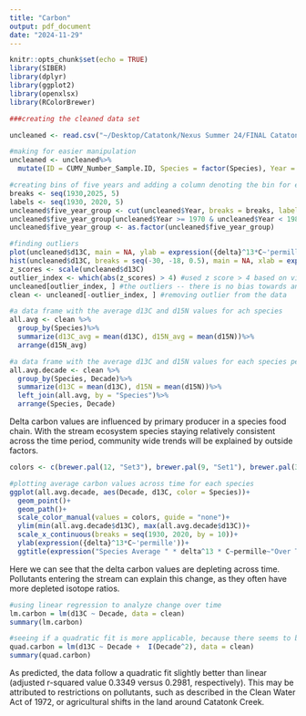```yaml
---
title: "Carbon"
output: pdf_document
date: "2024-11-29"
---
```


```r
knitr::opts_chunk$set(echo = TRUE)
library(SIBER)
library(dplyr)
library(ggplot2)
library(openxlsx)
library(RColorBrewer)
```

```r
###creating the cleaned data set

uncleaned <- read.csv("~/Desktop/Catatonk/Nexus Summer 24/FINAL Catatonk.xlsx - Cleaned.csv")

#making for easier manipulation
uncleaned <- uncleaned%>%
  mutate(ID = CUMV_Number_Sample.ID, Species = factor(Species), Year = as.numeric(Year), Decade = as.numeric(Decade), d13C = δ13C, d15N = δ15N,.keep = "none")

#creating bins of five years and adding a column denoting the bin for each data point
breaks <- seq(1930,2025, 5)
labels <- seq(1930, 2020, 5)
uncleaned$five_year_group <- cut(uncleaned$Year, breaks = breaks, labels = labels, right = F)
uncleaned$five_year_group[uncleaned$Year >= 1970 & uncleaned$Year < 1980] <- 1970
uncleaned$five_year_group <- as.factor(uncleaned$five_year_group)

```

```r
#finding outliers
plot(uncleaned$d13C, main = NA, ylab = expression({delta}^13*C~'permille'))
hist(uncleaned$d13C, breaks = seq(-30, -18, 0.5), main = NA, xlab = expression({delta}^13*C~'permille')) #the data looks normal enough to use z scores
z_scores <- scale(uncleaned$d13C)
outlier_index <- which(abs(z_scores) > 4) #used z score > 4 based on visual elements of the scatter plot
uncleaned[outlier_index, ] #the outliers -- there is no bias towards any factor
clean <- uncleaned[-outlier_index, ] #removing outlier from the data

```

```r
#a data frame with the average d13C and d15N values for ach species
all.avg <- clean %>%
  group_by(Species)%>%
  summarize(d13C_avg = mean(d13C), d15N_avg = mean(d15N))%>%
  arrange(d15N_avg)

#a data frame with the average d13C and d15N values for each species per decade
all.avg.decade <- clean %>%
  group_by(Species, Decade)%>%
  summarize(d13C = mean(d13C), d15N = mean(d15N))%>%
  left_join(all.avg, by = "Species")%>%
  arrange(Species, Decade)

```

Delta carbon values are influenced by primary producer in a species food chain. With the stream ecosystem species staying relatively consistent across the time period, community wide trends will be explained by outside factors.

```r
colors <- c(brewer.pal(12, "Set3"), brewer.pal(9, "Set1"), brewer.pal(3, "Set2"))

#plotting average carbon values across time for each species
ggplot(all.avg.decade, aes(Decade, d13C, color = Species))+
  geom_point()+
  geom_path()+
  scale_color_manual(values = colors, guide = "none")+
  ylim(min(all.avg.decade$d13C), max(all.avg.decade$d13C))+
  scale_x_continuous(breaks = seq(1930, 2020, by = 10))+
  ylab(expression({delta}^13*C~'permille'))+
  ggtitle(expression("Species Average " * delta^13 * C~permille~"Over Time"))
```

Here we can see that the delta carbon values are depleting across time. Pollutants entering the stream can explain this change, as they often have more depleted isotope ratios.

```r
#using linear regression to analyze change over time
lm.carbon = lm(d13C ~ Decade, data = clean)
summary(lm.carbon)

#seeing if a quadratic fit is more applicable, because there seems to be a stabillization/upward trend since 1980
quad.carbon = lm(d13C ~ Decade +  I(Decade^2), data = clean)
summary(quad.carbon)

```

As predicted, the data follow a quadratic fit slightly better than linear (adjusted r-squared value 0.3349 versus 0.2981, respectively). This may be attributed to restrictions on pollutants, such as described in the Clean Water Act of 1972, or agricultural shifts in the land around Catatonk Creek.


